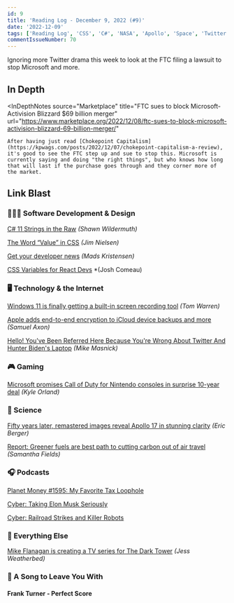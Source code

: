 ```yaml
---
id: 9
title: 'Reading Log - December 9, 2022 (#9)'
date: '2022-12-09'
tags: ['Reading Log', 'CSS', 'C#', 'NASA', 'Apollo', 'Space', 'Twitter', 'Microsoft', 'Activision', 'Windows', 'Apple']
commentIssueNumber: 70
---
```


Ignoring more Twitter drama this week to look at the FTC filing a lawsuit to stop Microsoft and more.

## In Depth

<InDepthNotes
    source="Marketplace"
    title="FTC sues to block Microsoft-Activision Blizzard $69 billion merger"
    url="https://www.marketplace.org/2022/12/08/ftc-sues-to-block-microsoft-activision-blizzard-69-billion-merger/"
>
    After having just read [Chokepoint Capitalism](https://kpwags.com/posts/2022/12/07/chokepoint-capitalism-a-review), it's good to see the FTC step up and sue to stop this. Microsoft is currently saying and doing "the right things", but who knows how long that will last if the purchase goes through and they corner more of the market.
</InDepthNotes>

## Link Blast

### 👨🏼‍💻 Software Development & Design

[C# 11 Strings in the Raw](https://wildermuth.com/2022/11/26/csharp-11-strings-in-the-raw/) *(Shawn Wildermuth)*

[The Word “Value” in CSS](https://blog.jim-nielsen.com/2022/the-word-value-in-css/) *(Jim Nielsen)*

[Get your developer news](https://devblogs.microsoft.com/visualstudio/get-your-developer-news/) *(Mads Kristensen)*

[CSS Variables for React Devs](https://www.joshwcomeau.com/css/css-variables-for-react-devs/) *(Josh Comeau)

### 🖥 Technology & the Internet

[Windows 11 is finally getting a built-in screen recording tool](https://www.theverge.com/2022/12/8/23500753/microsoft-windows-11-screen-recorder-snipping-tool) *(Tom Warren)*

[Apple adds end-to-end encryption to iCloud device backups and more](https://arstechnica.com/gadgets/2022/12/apple-adds-end-to-end-encryption-to-icloud-device-backups-and-more/) *(Samuel Axon)*

[Hello! You've Been Referred Here Because You're Wrong About Twitter And Hunter Biden's Laptop](https://www.techdirt.com/2022/12/07/hello-youve-been-referred-here-because-youre-wrong-about-twitter-and-hunter-bidens-laptop/) *(Mike Masnick)*

### 🎮 Gaming

[Microsoft promises Call of Duty for Nintendo consoles in surprise 10-year deal](https://arstechnica.com/gaming/2022/12/microsoft-promises-call-of-duty-for-nintendo-consoles-in-surprise-10-year-deal/)  *(Kyle Orland)*

### 🔬 Science

[Fifty years later, remastered images reveal Apollo 17 in stunning clarity](https://arstechnica.com/science/2022/12/fifty-years-later-remastered-images-reveal-apollo-17-in-stunning-clarity/) *(Eric Berger)*

[Report: Greener fuels are best path to cutting carbon out of air travel](https://www.marketplace.org/2022/12/08/report-greener-fuels-are-best-path-to-cutting-carbon-out-of-air-travel/) *(Samantha Fields)*

### 🎧 Podcasts

[Planet Money #1595: My Favorite Tax Loophole](https://www.npr.org/2022/12/02/1140465961/tax-loophole-internal-revenue-service-avoidance-evasion)

[Cyber: Taking Elon Musk Seriously](https://play.acast.com/s/cyber/taking-elon-musk-seriously)

[Cyber: Railroad Strikes and Killer Robots](https://play.acast.com/s/cyber/railroad-strikes-and-killer-robots)

### 🎒 Everything Else

[Mike Flanagan is creating a TV series for The Dark Tower](https://www.theverge.com/2022/12/8/23500305/the-dark-tower-tv-series-mike-flanagan-stephen-king-amazon) *(Jess Weatherbed)*

### 🎵 A Song to Leave You With

#### Frank Turner - Perfect Score

<YouTubeEmbed
    id="xtkK9izzJGo"
    title="Frank Turner - Perfect Score"
/>
